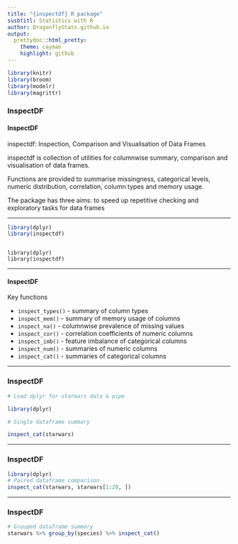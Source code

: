 ```yaml
---
title: "{inspectdf} R package"
susbtitl: Statistics with R
author: DragonflyStats.github.io
output:
  prettydoc::html_pretty:
    theme: cayman
    highlight: github
---
```


```r
library(knitr)
library(broom)
library(modelr)
library(magrittr)

```

### InspectDF

#### InspectDF

inspectdf: Inspection, Comparison and Visualisation of Data Frames

inspectdf is collection of utilities for columnwise summary, comparison and visualisation of data frames. 

Functions are provided to summarise missingness, categorical levels, numeric distribution, correlation, column types and memory usage. 

The package has three aims: to speed up repetitive checking and exploratory tasks for data frames


---


```r
library(dplyr)
library(inspectdf)
```

<pre><code>
library(dplyr)
library(inspectdf)
</code></pre>


---

#### InspectDF

Key functions

* ``inspect_types()`` -  summary of column types
* ``inspect_mem()`` -  summary of memory usage of columns
* ``inspect_na()`` -  columnwise prevalence of missing values
* ``inspect_cor()`` -  correlation coefficients of numeric columns
* ``inspect_imb()`` -  feature imbalance of categorical columns
* ``inspect_num()`` -  summaries of numeric columns
* ``inspect_cat()`` -  summaries of categorical columns

---

### InspectDF


```r
# Load dplyr for starwars data & pipe

library(dplyr)

# Single dataframe summary

inspect_cat(starwars)

```

---

### InspectDF


```r
library(dplyr)
# Paired dataframe comparison
inspect_cat(starwars, starwars[1:20, ])
```

---

### InspectDF

```r
# Grouped dataframe summary
starwars %>% group_by(species) %>% inspect_cat()
```


